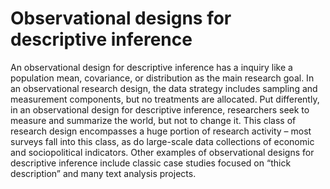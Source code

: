 # Observational designs for descriptive inference

An observational design for descriptive inference has a inquiry like a population mean, covariance, or distribution as the main research goal. In an observational research design, the data strategy includes sampling and measurement components, but no treatments are allocated. Put differently, in an observational design for descriptive inference, researchers seek to measure and summarize the world, but not to change it. This class of research design encompasses a huge portion of research activity -- most surveys fall into this class, as do large-scale data collections of economic and sociopolitical indicators. Other examples of observational designs for descriptive inference include classic case studies focused on "thick description" and many text analysis projects.
